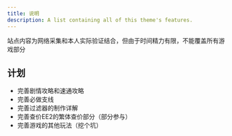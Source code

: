 ```yaml
---
title: 说明
description: A list containing all of this theme's features.
---
```


站点内容为网络采集和本人实际验证结合，但由于时间精力有限，不能覆盖所有游戏部分

## 计划

- 完善剧情攻略和速通攻略
- 完善必做支线
- 完善过滤器的制作详解
- 完善查价EE2的繁体查价部分（部分参与）
- 完善游戏的其他玩法（挖个坑）
